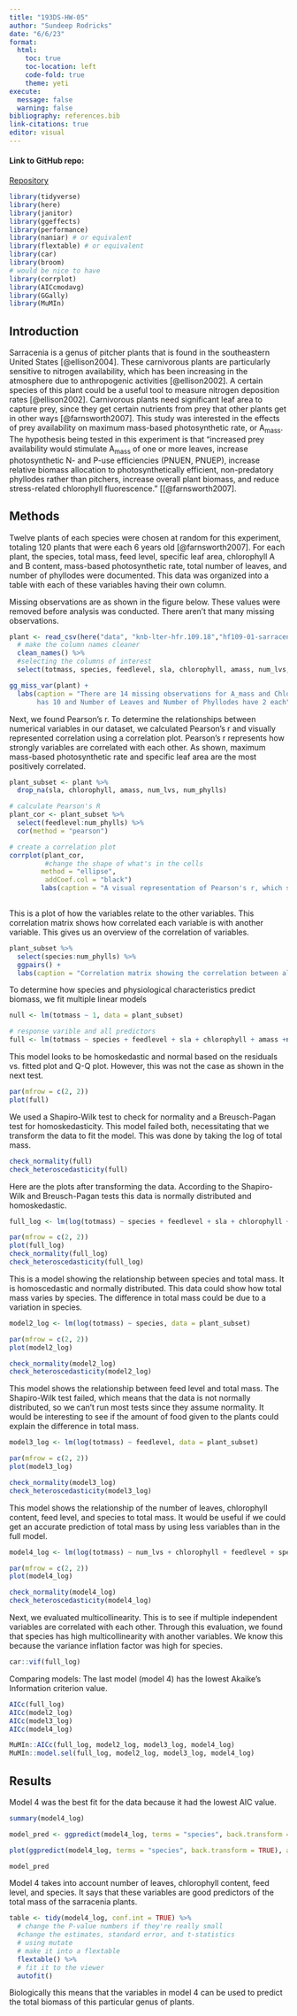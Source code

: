 ```yaml
---
title: "193DS-HW-05"
author: "Sundeep Rodricks"
date: "6/6/23"
format:
  html: 
    toc: true
    toc-location: left
    code-fold: true
    theme: yeti 
execute:
  message: false
  warning: false 
bibliography: references.bib
link-citations: true
editor: visual
---
```


#### Link to GitHub repo:

[Repository](https://github.com/sun-rod/ENVS-193DS_homework-05)

```r
library(tidyverse)
library(here)
library(janitor)
library(ggeffects)
library(performance)
library(naniar) # or equivalent
library(flextable) # or equivalent
library(car)
library(broom)
# would be nice to have
library(corrplot)
library(AICcmodavg)
library(GGally)
library(MuMIn)

```

## Introduction

Sarracenia is a genus of pitcher plants that is found in the southeastern United States [@ellison2004]. These carnivorous plants are particularly sensitive to nitrogen availability, which has been increasing in the atmosphere due to anthropogenic activities [@ellison2002]. A certain species of this plant could be a useful tool to measure nitrogen deposition rates [@ellison2002]. Carnivorous plants need significant leaf area to capture prey, since they get certain nutrients from prey that other plants get in other ways [@farnsworth2007]. This study was interested in the effects of prey availability on maximum mass-based photosynthetic rate, or A~mass~. The hypothesis being tested in this experiment is that "increased prey availability would stimulate A~mass~ of one or more leaves, increase photosynthetic N- and P-use efficiencies (PNUEN, PNUEP), increase relative biomass allocation to photosynthetically efficient, non-predatory phyllodes rather than pitchers, increase overall plant biomass, and reduce stress-related chlorophyll fluorescence." \[[@farnsworth2007].

## Methods

Twelve plants of each species were chosen at random for this experiment, totaling 120 plants that were each 6 years old [@farnsworth2007]. For each plant, the species, total mass, feed level, specific leaf area, chlorophyll A and B content, mass-based photosynthetic rate, total number of leaves, and number of phyllodes were documented. This data was organized into a table with each of these variables having their own column.

Missing observations are as shown in the figure below. These values were removed before analysis was conducted. There aren't that many missing observations.

```r
plant <- read_csv(here("data", "knb-lter-hfr.109.18","hf109-01-sarracenia.csv")) %>%
  # make the column names cleaner
  clean_names() %>% 
  #selecting the columns of interest
  select(totmass, species, feedlevel, sla, chlorophyll, amass, num_lvs, num_phylls)

```

```r
gg_miss_var(plant) + 
  labs(caption = "There are 14 missing observations for A_mass and Chlorophyll, while Specific Leaf Area
       has 10 and Number of Leaves and Number of Phyllodes have 2 each")
```

Next, we found Pearson's r. To determine the relationships between numerical variables in our dataset, we calculated Pearson's r and visually represented correlation using a correlation plot. Pearson's r represents how strongly variables are correlated with each other. As shown, maximum mass-based photosynthetic rate and specific leaf area are the most positively correlated.

```r
plant_subset <- plant %>% 
  drop_na(sla, chlorophyll, amass, num_lvs, num_phylls)
```

```r
# calculate Pearson's R 
plant_cor <- plant_subset %>% 
  select(feedlevel:num_phylls) %>% 
  cor(method = "pearson")

# create a correlation plot
corrplot(plant_cor,
         #change the shape of what's in the cells 
        method = "ellipse",
         addCoef.col = "black")
        labs(caption = "A visual representation of Pearson's r, which shows the correlation between each variable. A higher positive number indicates a greater positive correlation, while a lower negative number indicates a greater negative correlation")
  
```

This is a plot of how the variables relate to the other variables. This correlation matrix shows how correlated each variable is with another variable. This gives us an overview of the correlation of variables.

```r
plant_subset %>% 
  select(species:num_phylls) %>% 
  ggpairs() +
  labs(caption = "Correlation matrix showing the correlation between all variables")
```

To determine how species and physiological characteristics predict biomass, we fit multiple linear models

```r
null <- lm(totmass ~ 1, data = plant_subset)

# response varible and all predictors
full <- lm(totmass ~ species + feedlevel + sla + chlorophyll + amass +num_lvs + num_phylls, data = plant_subset)
```

This model looks to be homoskedastic and normal based on the residuals vs. fitted plot and Q-Q plot. However, this was not the case as shown in the next test.

```r
par(mfrow = c(2, 2))
plot(full)
```

We used a Shapiro-Wilk test to check for normality and a Breusch-Pagan test for homoskedasticity. This model failed both, necessitating that we transform the data to fit the model. This was done by taking the log of total mass.

```r
check_normality(full)
check_heteroscedasticity(full)
```

Here are the plots after transforming the data. According to the Shapiro-Wilk and Breusch-Pagan tests this data is normally distributed and homoskedastic.

```r
full_log <- lm(log(totmass) ~ species + feedlevel + sla + chlorophyll + amass + num_lvs + num_phylls, data = plant_subset)
```

```r
par(mfrow = c(2, 2))
plot(full_log)
check_normality(full_log)
check_heteroscedasticity(full_log)

```

This is a model showing the relationship between species and total mass. It is homoscedastic and normally distributed. This data could show how total mass varies by species. The difference in total mass could be due to a variation in species.

```r
model2_log <- lm(log(totmass) ~ species, data = plant_subset)

par(mfrow = c(2, 2))
plot(model2_log)

check_normality(model2_log)
check_heteroscedasticity(model2_log)

```

This model shows the relationship between feed level and total mass. The Shapiro-Wilk test failed, which means that the data is not normally distributed, so we can't run most tests since they assume normality. It would be interesting to see if the amount of food given to the plants could explain the difference in total mass.

```r
model3_log <- lm(log(totmass) ~ feedlevel, data = plant_subset)

par(mfrow = c(2, 2))
plot(model3_log)

check_normality(model3_log)
check_heteroscedasticity(model3_log)

```

This model shows the relationship of the number of leaves, chlorophyll content, feed level, and species to total mass. It would be useful if we could get an accurate prediction of total mass by using less variables than in the full model.

```r
model4_log <- lm(log(totmass) ~ num_lvs + chlorophyll + feedlevel + species, data = plant_subset)

par(mfrow = c(2, 2))
plot(model4_log)

check_normality(model4_log)
check_heteroscedasticity(model4_log)
```

Next, we evaluated multicollinearity. This is to see if multiple independent variables are correlated with each other. Through this evaluation, we found that species has high multicollinearity with another variables. We know this because the variance inflation factor was high for species.

```r
car::vif(full_log)
```

Comparing models: The last model (model 4) has the lowest Akaike's Information criterion value.

```r
AICc(full_log)
AICc(model2_log)
AICc(model3_log)
AICc(model4_log)

MuMIn::AICc(full_log, model2_log, model3_log, model4_log)
MuMIn::model.sel(full_log, model2_log, model3_log, model4_log)
```

## Results

Model 4 was the best fit for the data because it had the lowest AIC value.

```r
summary(model4_log)
```

```r
model_pred <- ggpredict(model4_log, terms = "species", back.transform = TRUE)

plot(ggpredict(model4_log, terms = "species", back.transform = TRUE), add.data = TRUE)

model_pred
```

Model 4 takes into account number of leaves, chlorophyll content, feed level, and species. It says that these variables are good predictors of the total mass of the sarracenia plants.

```r
table <- tidy(model4_log, conf.int = TRUE) %>% 
  # change the P-value numbers if they're really small
  #change the estimates, standard error, and t-statistics
  # using mutate
  # make it into a flextable
  flextable() %>% 
  # fit it to the viewer
  autofit()
```

Biologically this means that the variables in model 4 can be used to predict the total biomass of this particular genus of plants.

